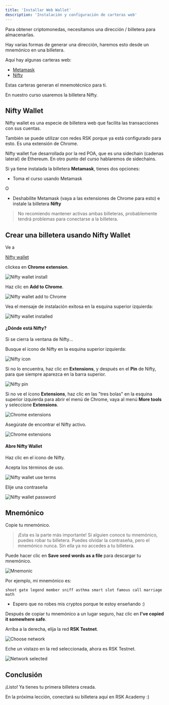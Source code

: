 ---
title: 'Installar Web Wallet'
description: 'Instalación y configuración de carteras web'
---

Para obtener criptomonedas, necesitamos una dirección / billetera para almacenarlas.

Hay varias formas de generar una dirección,
haremos esto desde un mnemónico en una billetera.

Aquí hay algunas carteras web:

- [Metamask](https://metamask.io/)
- [Nifty](https://www.poa.network/for-users/nifty-wallet)

Estas carteras generan el mnemotécnico para ti.

En nuestro curso usaremos la billetera Nifty.

## Nifty Wallet

Nifty wallet es una especie de billetera web que facilita las transacciones con sus cuentas.

También se puede utilizar con redes RSK porque ya está configurado para esto.
Es una extensión de Chrome.

Nifty wallet fue desarrollada por la red POA,
que es una sidechain (cadenas lateral) de Ethereum.
En otro punto del curso hablaremos de sidechains.

Si ya tiene instalada la billetera **Metamask**, tienes dos opciones:

- Toma el curso usando Metamask

O

- Deshabilite Metamask (vaya a las extensiones de Chrome para esto) e instale la billetera **Nifty**

> No recomiendo mantener activas ambas billeteras,
> probablemente tendrá problemas para conectarse a la billetera.

## Crear una billetera usando Nifty Wallet

Ve a

[Nifty wallet](https://www.poa.network/for-users/nifty-wallet)

clickea en **Chrome extension**.

![Nifty wallet install](/img/courses/dev/01/install-web-wallet/image-10.png)

Haz clic en **Add to Chrome**.

![Nifty wallet add to Chrome](/img/courses/dev/01/install-web-wallet/image-11.png)

Vea el mensaje de instalación exitosa en la esquina superior izquierda:

![Nifty wallet installed](/img/courses/dev/01/install-web-wallet/image-12.png)

#### ¿Dónde está Nifty?

Si se cierra la ventana de Nifty...

Busque el icono de Nifty en la esquina superior izquierda:

![Nifty icon](/img/courses/dev/01/install-web-wallet/image-18.png)

Si no lo encuentra, haz clic en **Extensions**,
y después en el **Pin** de Nifty, para que siempre aparezca en la barra superior.

![Nifty pin](/img/courses/dev/01/install-web-wallet/image-19.png)

Si no ve el ícono **Extensions**,
haz clic en las "tres bolas" en la esquina superior izquierda para abrir el menú de Chrome,
vaya al menú **More tools** y seleccione **Extensions**.

![Chrome extensions](/img/courses/dev/01/install-web-wallet/image-20.png)

Asegúrate de encontrar el Nifty activo.

![Chrome extensions](/img/courses/dev/01/install-web-wallet/image-21.png)

#### Abre Nifty Wallet

Haz clic en el icono de Nifty.

Acepta los términos de uso.

![Nifty wallet use terms](/img/courses/dev/01/install-web-wallet/image-13.png)

Elije una contraseña

![Nifty wallet password](/img/courses/dev/01/install-web-wallet/image-14.png)

## Mnemónico

Copie tu mnemónico.

> ¡Esta es la parte más importante!
> Si alguien conoce tu mnemónico, puedes robar tu billetera.
> Puedes olvidar la contraseña, pero el mnemónico nunca.
> Sin ella ya no accedes a tu billetera.

Puede hacer clic en **Save seed words as a file** para descargar tu mnemónico.

![Mnemonic](/img/courses/dev/01/install-web-wallet/image-15.png)

Por ejemplo, mi mnemónico es:

```
shoot gate legend member sniff asthma smart slot famous call marriage math
```

- Espero que no robes mis cryptos porque te estoy enseñando :)

Después de copiar tu mnemónico a un lugar seguro,
haz clic en **I've copied it somewhere safe**.

Arriba a la derecha, elija la red **RSK Testnet**.

![Choose network](/img/courses/dev/01/install-web-wallet/image-16.png)

Eche un vistazo en la red seleccionada, ahora es RSK Testnet.

![Network selected](/img/courses/dev/01/install-web-wallet/image-17.png)

## Conclusión

¡Listo!
Ya tienes tu primera billetera creada.

En la próxima lección, conectará su billetera aquí en RSK Academy :)
